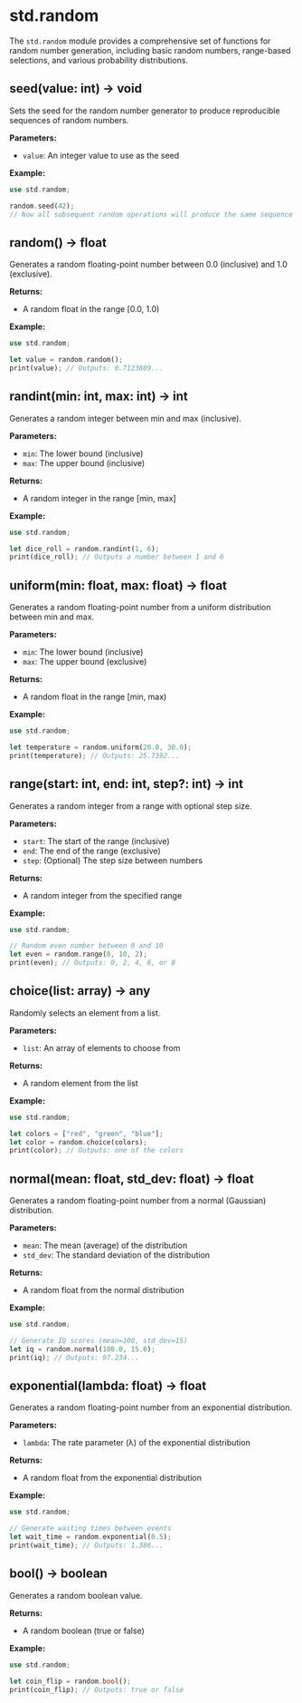 # std.random

The `std.random` module provides a comprehensive set of functions for random number generation, including basic random numbers, range-based selections, and various probability distributions.


## seed(value: int) -> void

Sets the seed for the random number generator to produce reproducible sequences of random numbers.

**Parameters:**
- `value`: An integer value to use as the seed

**Example:**
```rust
use std.random;

random.seed(42);
// Now all subsequent random operations will produce the same sequence
```

## random() -> float

Generates a random floating-point number between 0.0 (inclusive) and 1.0 (exclusive).

**Returns:**
- A random float in the range [0.0, 1.0)

**Example:**
```rust
use std.random;

let value = random.random();
print(value); // Outputs: 0.7123889...
```

## randint(min: int, max: int) -> int

Generates a random integer between min and max (inclusive).

**Parameters:**
- `min`: The lower bound (inclusive)
- `max`: The upper bound (inclusive)

**Returns:**
- A random integer in the range [min, max]

**Example:**
```rust
use std.random;

let dice_roll = random.randint(1, 6);
print(dice_roll); // Outputs a number between 1 and 6
```

## uniform(min: float, max: float) -> float

Generates a random floating-point number from a uniform distribution between min and max.

**Parameters:**
- `min`: The lower bound (inclusive)
- `max`: The upper bound (exclusive)

**Returns:**
- A random float in the range [min, max)

**Example:**
```rust
use std.random;

let temperature = random.uniform(20.0, 30.0);
print(temperature); // Outputs: 25.7392...
```

## range(start: int, end: int, step?: int) -> int

Generates a random integer from a range with optional step size.

**Parameters:**
- `start`: The start of the range (inclusive)
- `end`: The end of the range (exclusive)
- `step`: (Optional) The step size between numbers

**Returns:**
- A random integer from the specified range

**Example:**
```rust
use std.random;

// Random even number between 0 and 10
let even = random.range(0, 10, 2);
print(even); // Outputs: 0, 2, 4, 6, or 8
```

## choice(list: array) -> any

Randomly selects an element from a list.

**Parameters:**
- `list`: An array of elements to choose from

**Returns:**
- A random element from the list

**Example:**
```rust
use std.random;

let colors = ["red", "green", "blue"];
let color = random.choice(colors);
print(color); // Outputs: one of the colors
```

## normal(mean: float, std_dev: float) -> float

Generates a random floating-point number from a normal (Gaussian) distribution.

**Parameters:**
- `mean`: The mean (average) of the distribution
- `std_dev`: The standard deviation of the distribution

**Returns:**
- A random float from the normal distribution

**Example:**
```rust
use std.random;

// Generate IQ scores (mean=100, std_dev=15)
let iq = random.normal(100.0, 15.0);
print(iq); // Outputs: 97.234...
```

## exponential(lambda: float) -> float

Generates a random floating-point number from an exponential distribution.

**Parameters:**
- `lambda`: The rate parameter (λ) of the exponential distribution

**Returns:**
- A random float from the exponential distribution

**Example:**
```rust
use std.random;

// Generate waiting times between events
let wait_time = random.exponential(0.5);
print(wait_time); // Outputs: 1.386...
```

## bool() -> boolean

Generates a random boolean value.

**Returns:**
- A random boolean (true or false)

**Example:**
```rust
use std.random;

let coin_flip = random.bool();
print(coin_flip); // Outputs: true or false
```
